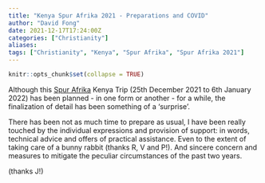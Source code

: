 ```yaml
---
title: "Kenya Spur Afrika 2021 - Preparations and COVID"
author: "David Fong"
date: 2021-12-17T17:24:00Z
categories: ["Christianity"]
aliases:
tags: ["Christianity", "Kenya", "Spur Afrika", "Spur Afrika 2021"]
---
```


```r
knitr::opts_chunk$set(collapse = TRUE)
```

Although this [Spur Afrika](https://spurafrika.org/) Kenya Trip (25th December 2021 to 6th January 2022) has been planned
- in one form or another - for a while, the finalization of detail has been
something of a 'surprise'.

There has been not as much time to prepare as usual, I have been really touched by
the individual expressions and provision of support: in words, technical advice and
offers of practical assistance. Even to the extent of taking care of a
bunny rabbit (thanks R, V and P!). And sincere concern and measures to mitigate
the peculiar circumstances of the past two years.

(thanks J!)